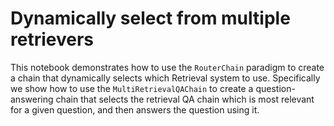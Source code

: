 # Dynamically select from multiple retrievers

This notebook demonstrates how to use the `RouterChain` paradigm to create a chain that dynamically selects which Retrieval system to use. Specifically we show how to use the `MultiRetrievalQAChain` to create a question-answering chain that selects the retrieval QA chain which is most relevant for a given question, and then answers the question using it.


<Example/>
